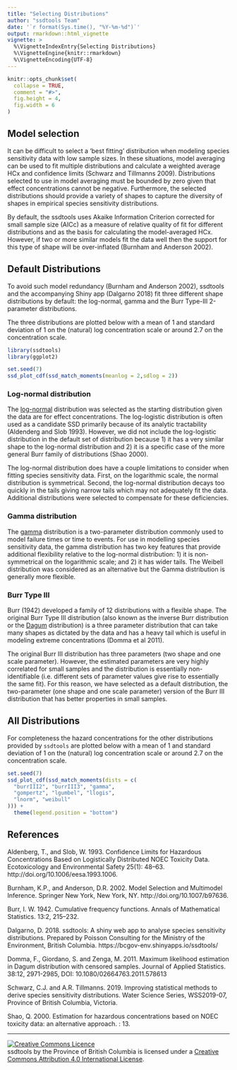 ```yaml
---
title: "Selecting Distributions"
author: "ssdtools Team"
date: '`r format(Sys.time(), "%Y-%m-%d")`'
output: rmarkdown::html_vignette
vignette: >
  %\VignetteIndexEntry{Selecting Distributions}
  %\VignetteEngine{knitr::rmarkdown}
  %\VignetteEncoding{UTF-8}
---
```


```r
knitr::opts_chunk$set(
  collapse = TRUE,
  comment = "#>",
  fig.height = 4,
  fig.width = 6
)
```

## Model selection

It can be difficult to select a 'best fitting' distribution when modeling species sensitivity data with low sample sizes.
In these situations, model averaging can be used to fit multiple distributions and calculate a weighted average HCx and confidence limits (Schwarz and Tillmanns 2009).
Distributions selected to use in model averaging must be bounded by zero given that effect concentrations cannot be negative.
Furthermore, the selected distributions should provide a variety of shapes to capture the diversity of shapes in empirical species sensitivity distributions.

By default, the ssdtools uses Akaike Information Criterion corrected for small sample size (AICc) as a measure of relative quality of fit for different distributions and as the basis for calculating the model-averaged HCx.  
However, if two or more similar models fit the data well then the support for this type of shape will be over-inflated (Burnham and Anderson 2002).  

## Default Distributions

To avoid such model redundancy (Burnham and Anderson 2002), ssdtools and the accompanying Shiny app (Dalgarno 2018) fit three different shape distributions by default: the log-normal, gamma and the Burr Type-III 2-parameter distributions.

The three distributions are plotted below with a mean of 1 and standard deviation of 1 on the (natural) log concentration scale or around 2.7 on the concentration scale.
```r
library(ssdtools)
library(ggplot2)

set.seed(7)
ssd_plot_cdf(ssd_match_moments(meanlog = 2,sdlog = 2))
```

### Log-normal distribution

The [log-normal](https://en.wikipedia.org/wiki/Log-normal_distribution) distribution was selected as the starting distribution given the data are for effect concentrations.
The log-logistic distribution is often used as a candidate SSD primarily because of its analytic tractability (Aldenderg and Slob 1993).
However, we did not include the log-logistic distribution in the default set of distribution because 1) it has a very similar shape to the log-normal distribution and 2) it is a specific case of the more general Burr family of distributions (Shao 2000).

The log-normal distribution does have a couple limitations to consider when fitting species sensitivity data.
First, on the logarithmic scale, the normal distribution is symmetrical.
Second, the log-normal distribution decays too quickly in the tails giving narrow tails which may not adequately fit the data.
Additional distributions were selected to compensate for these deficiencies.  

### Gamma distribution

The [gamma](https://en.wikipedia.org/wiki/Gamma_distribution) distribution is a two-parameter distribution commonly used to model failure times or time to events.
For use in modelling species sensitivity data, the gamma distribution has two key features that provide additional flexibility relative to the log-normal distribution: 1) it is non-symmetrical on the logarithmic scale; and 2) it has wider tails.
The Weibell distribution was considered as an alternative but the Gamma distribution is generally more flexible.  

### Burr Type III

Burr (1942) developed a family of 12 distributions with a flexible shape. 
The original Burr Type III distribution (also known as the inverse Burr distribution or the [Dagum](https://en.wikipedia.org/wiki/Dagum_distribution) distribution) is a three parameter distribution that can take many shapes as dictated by the data and has a heavy tail which is useful in modeling extreme concentrations (Domma et al 2011).

The original Burr III distribution has three parameters (two shape and one scale parameter). 
However, the estimated  parameters are very highly correlated for small samples and the distribution is essentially non-identifiable (i.e. different sets of parameter values give rise to essentially the same fit).
For this reason, we have selected as a default distribution, the two-parameter (one shape and one scale parameter) version of the Burr III distribution that has better properties in small samples.

## All Distributions

For completeness the hazard concentrations for the other distributions provided by `ssdtools` are plotted below with a mean of 1 and standard deviation of 1 on the (natural) log concentration scale or around 2.7 on the concentration scale.
```r
set.seed(7)
ssd_plot_cdf(ssd_match_moments(dists = c(
  "burrIII2", "burrIII3", "gamma",
  "gompertz", "lgumbel", "llogis",
  "lnorm", "weibull"
))) +
  theme(legend.position = "bottom")
```

## References

Aldenberg, T., and Slob, W. 1993. Confidence Limits for Hazardous Concentrations Based on Logistically Distributed NOEC Toxicity Data. Ecotoxicology and Environmental Safety 25(1): 48–63. http://doi.org/10.1006/eesa.1993.1006.

Burnham, K.P., and Anderson, D.R. 2002. Model Selection and Multimodel Inference. Springer New York, New York, NY.  http://doi.org/10.1007/b97636.

Burr, I. W. 1942. Cumulative frequency functions. Annals of Mathematical Statistics. 13:2, 215–232.

Dalgarno, D. 2018. ssdtools: A shiny web app to analyse species sensitivity distributions. Prepared by Poisson Consulting for the Ministry of the Environment, British Columbia. https://bcgov-env.shinyapps.io/ssdtools/

Domma, F., Giordano, S. and Zenga, M. 2011. Maximum likelihood estimation in Dagum distribution with censored samples. Journal of Applied Statistics. 38:12, 2971-2985, DOI: 10.1080/02664763.2011.578613

Schwarz, C.J. and A.R. Tillmanns. 2019.  Improving statistical methods to derive species sensitivity distributions.  Water Science Series, WSS2019-07, Province of British Columbia, Victoria.

Shao, Q. 2000. Estimation for hazardous concentrations based on NOEC toxicity data: an alternative approach. : 13.

-----

<a rel="license" href="http://creativecommons.org/licenses/by/4.0/"><img alt="Creative Commons Licence"
style="border-width:0" src="https://i.creativecommons.org/l/by/4.0/80x15.png" /></a><br /><span
xmlns:dct="http://purl.org/dc/terms/" property="dct:title">ssdtools</span> by <span
xmlns:cc="http://creativecommons.org/ns#" property="cc:attributionName">the Province of British Columbia
</span> is licensed under a <a rel="license" href="http://creativecommons.org/licenses/by/4.0/">
Creative Commons Attribution 4.0 International License</a>.
